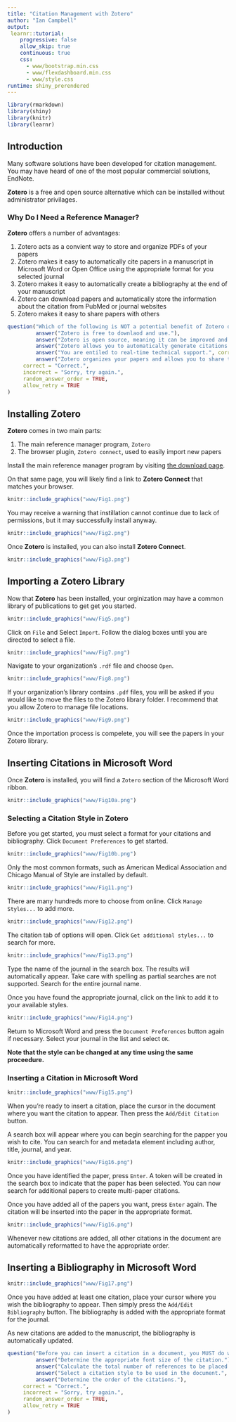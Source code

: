 ```yaml
---
title: "Citation Management with Zotero"
author: "Ian Campbell"
output: 
 learnr::tutorial:
    progressive: false
    allow_skip: true
    continuous: true
    css:
      - www/bootstrap.min.css
      - www/flexdashboard.min.css
      - www/style.css
runtime: shiny_prerendered
---
```


```r
library(rmarkdown)
library(shiny)
library(knitr)
library(learnr)
```

## __Introduction__

Many software solutions have been developed for citation management. You may have heard of one of the most popular commercial solutions, EndNote.

__Zotero__ is a free and open source alternative which can be installed without administrator privilages.

### __Why Do I Need a Reference Manager?__

__Zotero__ offers a number of advantages:
 
1. Zotero acts as a convient way to store and organize PDFs of your papers
2. Zotero makes it easy to automatically cite papers in a manuscript in Microsoft Word or Open Office using the appropriate format for you selected journal
3. Zotero makes it easy to automatically create a bibliography at the end of your manuscript
4. Zotero can download papers and automatically store the information about the citation from PubMed or journal websites
4. Zotero makes it easy to share papers with others

```r
question("Which of the following is NOT a potential benefit of Zotero discussed above?",
         answer("Zotero is free to downlaod and use."),
         answer("Zotero is open source, meaning it can be improved and extended by people around the world.", message = "That's a _ratio_ variable."),
         answer("Zotero allows you to automatically generate citations and bibliographies."),
         answer("You are entiled to real-time technical support.", correct = TRUE),
         answer("Zotero organizes your papers and allows you to share them with others."),
     correct = "Correct.",
     incorrect = "Sorry, try again.",
     random_answer_order = TRUE,
     allow_retry = TRUE
)
```

## __Installing Zotero__
__Zotero__ comes in two main parts:

1. The main reference manager program, `Zotero`
2. The browser plugin, `Zotero connect`, used to easily import new papers

Install the main reference manager program by visiting [the download page](https://www.zotero.org/download/).

On that same page, you will likely find a link to __Zotero Connect__ that matches your browser. 

```r
knitr::include_graphics("www/Fig1.png")
```

You may receive a warning that instillation cannot continue due to lack of permissions, but it may successfully install anyway. 

```r
knitr::include_graphics("www/Fig2.png")
```

Once __Zotero__ is installed, you can also install __Zotero Connect__. 

```r
knitr::include_graphics("www/Fig3.png")
```

## __Importing a Zotero Library__
Now that __Zotero__ has been installed, your orginization may have a common library of publications to get get you started. 

```r
knitr::include_graphics("www/Fig5.png")
```

Click on `File` and Select `Import`. Follow the dialog boxes until you are directed to select a file. 

```r
knitr::include_graphics("www/Fig7.png")
```

Navigate to your organization's `.rdf` file and choose `Open`. 

```r
knitr::include_graphics("www/Fig8.png")
```

If your organization's library contains `.pdf` files, you will be asked if you would like to move the files to the Zotero library folder. I recommend that you allow Zotero to manage file locations. 

```r
knitr::include_graphics("www/Fig9.png")
```

Once the importation process is compelete, you will see the papers in your Zotero library.

## __Inserting Citations in Microsoft Word__

Once __Zotero__ is installed, you will find a `Zotero` section of the Microsoft Word ribbon.

```r
knitr::include_graphics("www/Fig10a.png")
```

### __Selecting a Citation Style in Zotero__

Before you get started, you must select a format for your citations and bibliography. Click `Document Preferences` to get started.

```r
knitr::include_graphics("www/Fig10b.png")
```

Only the most common formats, such as American Medical Association and Chicago Manual of Style are installed by default.

```r
knitr::include_graphics("www/Fig11.png")
```

There are many hundreds more to choose from online. Click `Manage Styles...` to add more.

```r
knitr::include_graphics("www/Fig12.png")
```

The citation tab of options will open. Click `Get additional styles...` to search for more.

```r
knitr::include_graphics("www/Fig13.png")
```

Type the name of the journal in the search box. The results will automatically appear. Take care with spelling as partial searches are not supported. Search for the entire journal name. 

Once you have found the appropriate journal, click on the link to add it to your available styles.

```r
knitr::include_graphics("www/Fig14.png")
```

Return to Microsoft Word and press the `Document Preferences` button again if necessary. Select your journal in the list and select `OK`. 

__Note that the style can be changed at any time using the same proceedure.__

### __Inserting a Citation in Microsoft Word__

```r
knitr::include_graphics("www/Fig15.png")
```

When you're ready to insert a citation, place the cursor in the document where you want the citation to appear. Then press the `Add/Edit Citation` button.

A search box will appear where you can begin searching for the papper you wish to cite. You can search for and metadata element including author, title, journal, and year. 

```r
knitr::include_graphics("www/Fig16.png")
```

Once you have identified the paper, press `Enter`. A token will be created in the search box to indicate that the paper has been selected. You can now search for additional papers to create multi-paper citations. 

Once you have added all of the papers you want, press `Enter` again. The citation will be inserted into the paper in the appropriate format.

```r
knitr::include_graphics("www/Fig16.png")
```

Whenever new citations are added, all other citations in the document are automatically reformatted to have the appropriate order. 

## __Inserting a Bibliography in Microsoft Word__

```r
knitr::include_graphics("www/Fig17.png")
```

Once you have added at least one citation, place your cursor where you wish the bibliography to appear. Then simply press the `Add/Edit Bibliography` button. The bibliography is added with the appropriate format for the journal. 

As new citations are added to the manuscript, the bibliography is automatically updated. 

```r
question("Before you can insert a citation in a document, you MUST do which of the following?",
         answer("Determine the appropriate font size of the citation."),
         answer("Calculate the total number of references to be placed in the document."),
         answer("Select a citation style to be used in the document.", correct = TRUE),
         answer("Determine the order of the citations."),
     correct = "Correct.",
     incorrect = "Sorry, try again.",
     random_answer_order = TRUE,
     allow_retry = TRUE
)
```